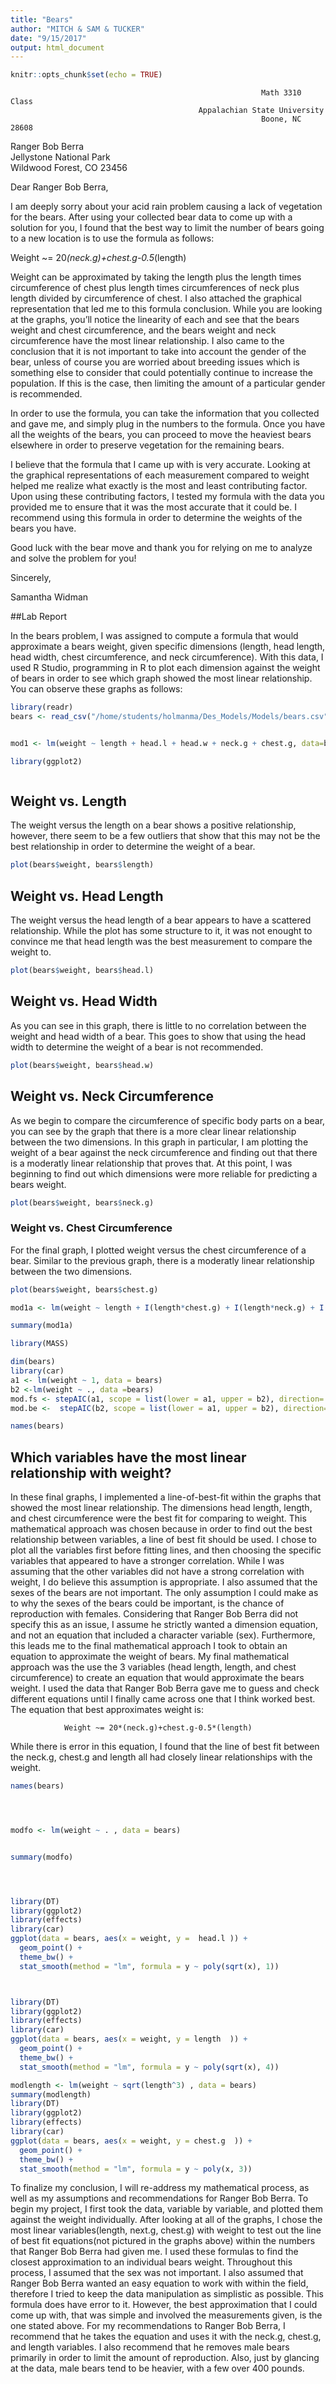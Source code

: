 ```yaml
---
title: "Bears"
author: "MITCH & SAM & TUCKER"
date: "9/15/2017"
output: html_document
---
```


```r
knitr::opts_chunk$set(echo = TRUE)
```
                                                            Math 3310 Class
                                              Appalachian State University
                                                            Boone, NC 28608
Ranger Bob Berra  
Jellystone National Park  
Wildwood Forest, CO 23456  
  
  
Dear Ranger Bob Berra,
   
       
I am deeply sorry about your acid rain problem causing a lack of vegetation for the bears. After using your collected bear data to come up with a solution for you, I found that the best way to limit the number of bears going to a new location is to use the formula as follows: 
  
      
Weight ~= 20*(neck.g)+chest.g-0.5*(length)
    
       
Weight can be approximated by taking the length plus the length times circumference of chest plus length times circumferences of neck plus length divided by circumference of chest. I also attached the graphical representation that led me to this formula conclusion. While you are looking at the graphs, you’ll notice the linearity of each and see that the bears weight and chest circumference, and the bears weight and neck circumference have the most linear relationship. I also came to the conclusion that it is not important to take into account the gender of the bear, unless of course you are worried about breeding issues which is something else to consider that could potentially continue to increase the population. If this is the case, then limiting the amount of a particular gender is recommended. 
  
In order to use the formula, you can take the information that you collected and gave me, and simply plug in the numbers to the formula. Once you have all the weights of the bears, you can proceed to move the heaviest bears elsewhere in order to preserve vegetation for the remaining bears. 
  
I believe that the formula that I came up with is very accurate. Looking at the graphical representations of each measurement compared to weight helped me realize what exactly is the most and least contributing factor. Upon using these contributing factors, I tested my formula with the data you provided me to ensure that it was the most accurate that it could be. I recommend using this formula in order to determine the weights of the bears you have. 
  
Good luck with the bear move and thank you for relying on me to analyze and solve the problem for you!
  
      
Sincerely,
    
      
Samantha Widman

\newpage
##Lab Report
  
In the bears problem, I was assigned to compute a formula that would approximate a bears weight, given specific dimensions (length, head length, head width, chest circumference, and neck circumference). With this data, I used R Studio, programming in R to plot each dimension against the weight of bears in order to see which graph showed the most linear relationship. You can observe these graphs as follows:

```r
library(readr)
bears <- read_csv("/home/students/holmanma/Des_Models/Models/bears.csv")


mod1 <- lm(weight ~ length + head.l + head.w + neck.g + chest.g, data=bears)

library(ggplot2)



```
## Weight vs. Length
The weight versus the length on a bear shows a positive relationship, however, there seem to be a few outliers that show that this may not be the best relationship in order to determine the weight of a bear. 
```r
plot(bears$weight, bears$length)
```

## Weight vs. Head Length
The weight versus the head length of a bear appears to have a scattered relationship. While the plot has some structure to it, it was not enought to convince me that head length was the best measurement to compare the weight to. 
```r
plot(bears$weight, bears$head.l)
```

## Weight vs. Head Width
As you can see in this graph, there is little to no correlation between the weight and head width of a bear. This goes to show that using the head width to determine the weight of a bear is not recommended.
```r
plot(bears$weight, bears$head.w)
```

## Weight vs. Neck Circumference
As we begin to compare the circumference of specific body parts on a bear, you can see by the graph that there is a more clear linear relationship between the two dimensions. In this graph in particular, I am plotting the weight of a bear against the neck circumference and finding out that there is a moderatly linear relationship that proves that. At this point, I was beginning to find out which dimensions were more reliable for predicting a bears weight. 
```r
plot(bears$weight, bears$neck.g)
```

### Weight vs. Chest Circumference
For the final graph, I plotted weight versus the chest circumference of a bear. Similar to the previous graph, there is a moderatly linear relationship between the two dimensions. 
```r
plot(bears$weight, bears$chest.g)
```



```r
mod1a <- lm(weight ~ length + I(length*chest.g) + I(length*neck.g) + I(length/chest.g), data=bears)

summary(mod1a)

```



```r
library(MASS)

dim(bears)
library(car)
a1 <- lm(weight ~ 1, data = bears)
b2 <-lm(weight ~ ., data =bears)
mod.fs <- stepAIC(a1, scope = list(lower = a1, upper = b2), direction= 'forward', test ="F")
mod.be <-  stepAIC(b2, scope = list(lower = a1, upper = b2), direction= 'backward', test ="F")

names(bears)


```

## Which variables have the most linear relationship with weight?

In these final graphs, I implemented a line-of-best-fit within the graphs that showed the most linear relationship. The dimensions head length, length, and chest circumference were the best fit for comparing to weight. This mathematical approach was chosen because in order to find out the best relationship between variables, a line of best fit should be used. I chose to plot all the variables first before fitting lines, and then choosing the specific variables that appeared to have a stronger correlation. While I was assuming that the other variables did not have a strong correlation with weight, I do believe this assumption is appropriate. I also assumed that the sexes of the bears are not important. The only assumption I could make as to why the sexes of the bears could be important, is the chance of reproduction with females. Considering that Ranger Bob Berra did not specify this as an issue, I assume he strictly wanted a dimension equation, and not an equation that included a character variable (sex). Furthermore, this leads me to the final mathematical approach I took to obtain an equation to approximate the weight of bears. 
My final mathematical approach was the use the 3 variables (head length, length, and chest circumference) to create an equation that would approximate the bears weight. I used the data that Ranger Bob Berra gave me to guess and check different equations until I finally came across one that I think worked best. The equation that best approximates weight is:

                Weight ~= 20*(neck.g)+chest.g-0.5*(length)
    
While there is error in this equation, I found that the line of best fit between the neck.g, chest.g and length all had closely linear relationships with the weight. 

```r

names(bears)




modfo <- lm(weight ~ . , data = bears)


summary(modfo)




library(DT)
library(ggplot2)
library(effects)
library(car)
ggplot(data = bears, aes(x = weight, y =  head.l )) + 
  geom_point() + 
  theme_bw() + 
  stat_smooth(method = "lm", formula = y ~ poly(sqrt(x), 1))



library(DT)
library(ggplot2)
library(effects)
library(car)
ggplot(data = bears, aes(x = weight, y = length  )) + 
  geom_point() + 
  theme_bw() + 
  stat_smooth(method = "lm", formula = y ~ poly(sqrt(x), 4)) 

modlength <- lm(weight ~ sqrt(length^3) , data = bears)
summary(modlength)
library(DT)
library(ggplot2)
library(effects)
library(car)
ggplot(data = bears, aes(x = weight, y = chest.g  )) + 
  geom_point() + 
  theme_bw() + 
  stat_smooth(method = "lm", formula = y ~ poly(x, 3))
```
To finalize my conclusion, I will re-address my mathematical process, as well as my assumptions and recommendations for Ranger Bob Berra. 
To begin my project, I first took the data, variable by variable, and plotted them against the weight individually. After looking at all of the graphs, I chose the most linear variables(length, next.g, chest.g) with weight to test out the line of best fit equations(not pictured in the graphs above) within the numbers that Ranger Bob Berra had given me. I used these formulas to find the closest approximation to an individual bears weight. Throughout this process, I assumed that the sex was not important. I also assumed that Ranger Bob Berra wanted an easy equation to work with within the field, therefore I tried to keep the data manipulation as simplistic as possible. This formula does have error to it. However, the best approximation that I could come up with, that was simple and involved the measurements given, is the one stated above. 
For my recommendations to Ranger Bob Berra, I recommend that he takes the equation and uses it with the neck.g, chest.g, and length variables. I also recommend that he removes male bears primarily in order to limit the amount of reproduction. Also, just by glancing at the data, male bears tend to be heavier, with a few over 400 pounds. 

